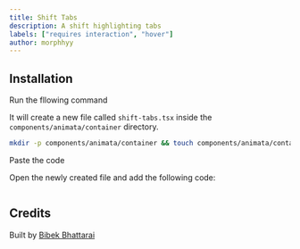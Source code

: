 ```yaml
---
title: Shift Tabs
description: A shift highlighting tabs
labels: ["requires interaction", "hover"]
author: morphhyy
---
```


<ComponentPreview name="container-shift-tabs--docs" />

## Installation

<Steps>
<Step>Run the fllowing command</Step>

It will create a new file called `shift-tabs.tsx` inside the `components/animata/container` directory.

```bash
mkdir -p components/animata/container && touch components/animata/container/shift-tabs.tsx
```

<Step>Paste the code</Step>

Open the newly created file and add the following code:

```jsx file=<rootDir>/animata/container/shift-tabs.tsx

```

</Steps>

## Credits

Built by [Bibek Bhattarai](https://github.com/morphhyy)
